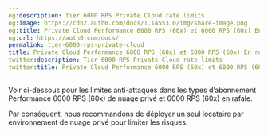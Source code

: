 ```yaml
---
og:description: Tier 6000 RPS Private Cloud rate limits
og:image: https://cdn2.auth0.com/docs/1.14553.0/img/share-image.png
og:title: Private Cloud Performance 6000 RPS (60x) et 6000 RPS (60x) En rafale
og:url: https://auth0.com/docs/
permalink: tier-6000-rps-private-cloud
title: Private Cloud Performance 6000 RPS (60x) et 6000 RPS (60x) En rafale
twitter:description: Tier 6000 RPS Private Cloud rate limits
twitter:title: Private Cloud Performance 6000 RPS (60x) et 6000 RPS (60x) En rafale
---
```


Voir ci-dessous pour les limites anti-attaques dans les types d’abonnement Performance 6000 RPS (60x) de nuage privé et 6000 RPS (60x) en rafale.

Par conséquent, nous recommandons de déployer un seul locataire par environnement de nuage privé pour limiter les risques.